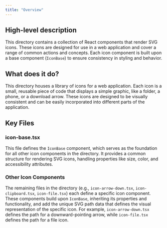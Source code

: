 ```yaml
---
title: "Overview"
---
```


## High-level description
This directory contains a collection of React components that render SVG icons. These icons are designed for use in a web application and cover a range of common actions and concepts. Each icon component is built upon a base component (`IconBase`) to ensure consistency in styling and behavior.

## What does it do?
This directory houses a library of icons for a web application. Each icon is a small, reusable piece of code that displays a simple graphic, like a folder, a phone, or a download arrow. These icons are designed to be visually consistent and can be easily incorporated into different parts of the application.

## Key Files
### icon-base.tsx
This file defines the `IconBase` component, which serves as the foundation for all other icon components in the directory. It provides a common structure for rendering SVG icons, handling properties like size, color, and accessibility attributes.

### Other Icon Components
The remaining files in the directory (e.g., `icon-arrow-down.tsx`, `icon-clipboard.tsx`, `icon-file.tsx`) each define a specific icon component. These components build upon `IconBase`, inheriting its properties and functionality, and add the unique SVG path data that defines the visual representation of the specific icon. For example, `icon-arrow-down.tsx` defines the path for a downward-pointing arrow, while `icon-file.tsx` defines the path for a file icon.
